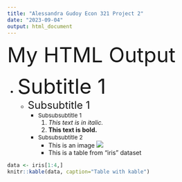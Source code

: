```yaml
---
title: "Alessandra Gudoy Econ 321 Project 2"
date: "2023-09-04"
output: html_document
---
```


<font size=15> My HTML Output </font>

- <font size="15"> Subtitle 1 </font>
    - <font size=5> Subsubtitle 1 </font>
        - <font size=2> Subsubsubtitle 1 </font>
            1. *This text is in italic.*
            2. **This text is bold.**
        - <font size=2> Subsubsubtitle 2 </font>
            - This is an image ![](/Users/marifemamuad/Desktop/UH_FALL2023/ECON 321/rmarkdown.png)
            - This is a table from "iris" dataset
                  

```r

data <- iris[1:4,]
knitr::kable(data, caption="Table with kable")

```



